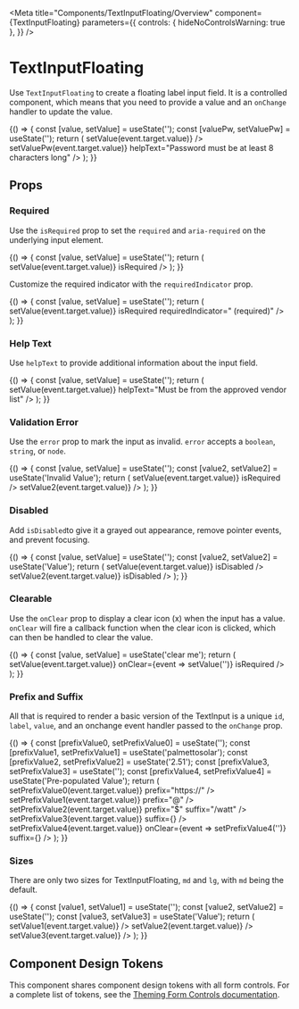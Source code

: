 
<Meta
  title="Components/TextInputFloating/Overview"
  component={TextInputFloating}
  parameters={{
    controls: { hideNoControlsWarning: true },
  }}
/>

# TextInputFloating

Use `TextInputFloating` to create a floating label input field. It is a controlled component, which means that you need to provide a value and an `onChange` handler to update the value.

<Canvas withSource="open">
  <Story name="Default">
    {() => {
      const [value, setValue] = useState('');
      const [valuePw, setValuePw] = useState('');
      return (
        <Box gap="md">
          <TextInputFloating
            id="emailInput"
            value={value}
            label="Email"
            placeholder="Enter your email address"
            onChange={event => setValue(event.target.value)}
          />
          <TextInputFloating
            id="passwordInput"
            value={valuePw}
            label="Password"
            type="password"
            onChange={event => setValuePw(event.target.value)}
            helpText="Password must be at least 8 characters long"
          />
        </Box>
      );
    }}
  </Story>
</Canvas>

## Props

<ArgsTable of={TextInputFloating} />

### Required

Use the `isRequired` prop to set the `required` and `aria-required` on the underlying input element.

<Canvas>
  <Story name="Required">
    {() => {
      const [value, setValue] = useState('');
      return (
        <TextInputFloating
          id="requiredInput"
          value={value}
          label="Required Input"
          onChange={event => setValue(event.target.value)}
          isRequired
        />
      );
    }}
  </Story>
</Canvas>

Customize the required indicator with the `requiredIndicator` prop.

<Canvas>
  <Story name="Custom Required Indicator">
    {() => {
      const [value, setValue] = useState('');
      return (
        <TextInputFloating
          id="customRequiredInput"
          value={value}
          label="Required Input"
          onChange={event => setValue(event.target.value)}
          isRequired
          requiredIndicator=" (required)"
        />
      );
    }}
  </Story>
</Canvas>

### Help Text

Use `helpText` to provide additional information about the input field.

<Canvas>
  <Story name="Help Text">
    {() => {
      const [value, setValue] = useState('');
      return (
        <TextInputFloating
          id="helpTextStory"
          value={value}
          label="Inverter Manufacturer"
          onChange={event => setValue(event.target.value)}
          helpText="Must be from the approved vendor list"
        />
      );
    }}
  </Story>
</Canvas>

### Validation Error

Use the `error` prop to mark the input as invalid. `error` accepts a `boolean`, `string`, or `node`.

<Canvas>
  <Story name="Error">
    {() => {
      const [value, setValue] = useState('');
      const [value2, setValue2] = useState('Invalid Value');
      return (
        <Box gap="md">
          <TextInputFloating
            id="error1"
            value={value}
            label="email"
            error="Required Input"
            onChange={event => setValue(event.target.value)}
            isRequired
          />
          <TextInputFloating
            id="error2"
            value={value2}
            label="email"
            error="Invalid Value"
            onChange={event => setValue2(event.target.value)}
          />
        </Box>
      );
    }}
  </Story>
</Canvas>

### Disabled

Add `isDisabled`to give it a grayed out appearance, remove pointer events, and prevent focusing.

<Canvas>
  <Story name="Disabled">
    {() => {
      const [value, setValue] = useState('');
      const [value2, setValue2] = useState('Value');
      return (
        <Box gap="md">
          <TextInputFloating
            id="disabled"
            value={value}
            label="email"
            onChange={event => setValue(event.target.value)}
            isDisabled
          />
          <TextInputFloating
            id="disabledValue"
            value={value2}
            label="Disabled with Value"
            onChange={event => setValue2(event.target.value)}
            isDisabled
          />
        </Box>
      );
    }}
  </Story>
</Canvas>

### Clearable

Use the `onClear` prop to display a clear icon (x) when the input has a value. `onClear` will fire
a callback function when the clear icon is clicked, which can then be handled to clear the value.

<Canvas>
  <Story name="Clearable">
    {() => {
      const [value, setValue] = useState('clear me');
      return (
        <TextInputFloating
          id="clearableTextInput"
          value={value}
          label="Clearable Input"
          onChange={event => setValue(event.target.value)}
          onClear={event => setValue('')}
          isRequired
        />
      );
    }}
  </Story>
</Canvas>

### Prefix and Suffix

All that is required to render a basic version of the TextInput is a unique `id`, `label`, `value`, and an onchange event handler passed to the `onChange` prop.

<Canvas>
  <Story name="With Prefix and Suffix">
    {() => {
      const [prefixValue0, setPrefixValue0] = useState('');
      const [prefixValue1, setPrefixValue1] = useState('palmettosolar');
      const [prefixValue2, setPrefixValue2] = useState('2.51');
      const [prefixValue3, setPrefixValue3] = useState('');
      const [prefixValue4, setPrefixValue4] = useState('Pre-populated Value');
      return (
        <Box gap="md">
          <TextInputFloating
            id="prefixSuffix0"
            value={prefixValue0}
            label="website address"
            onChange={event => setPrefixValue0(event.target.value)}
            prefix="https://"
          />
          <TextInputFloating
            id="prefixSuffix1"
            value={prefixValue1}
            label="Social Media Handle"
            onChange={event => setPrefixValue1(event.target.value)}
            prefix="@"
          />
          <TextInputFloating
            id="prefixSuffix2"
            value={prefixValue2}
            label="Price Per Watt"
            onChange={event => setPrefixValue2(event.target.value)}
            prefix="$"
            suffix="/watt"
          />
          <TextInputFloating
            id="prefixSuffix3"
            value={prefixValue3}
            label="Suffix Without Value"
            onChange={event => setPrefixValue3(event.target.value)}
            suffix={<Icon name="book" />}
          />
          <TextInputFloating
            id="prefixSuffix4"
            value={prefixValue4}
            label="Suffix with Clear"
            placeholder="Contact name"
            onChange={event => setPrefixValue4(event.target.value)}
            onClear={event => setPrefixValue4('')}
            suffix={<Icon name="search" />}
          />
        </Box>
      );
    }}
  </Story>
</Canvas>

### Sizes

There are only two sizes for TextInputFloating, `md` and `lg`, with `md` being the default.

<Canvas>
  <Story name="Sizes">
    {() => {
      const [value1, setValue1] = useState('');
      const [value2, setValue2] = useState('');
      const [value3, setValue3] = useState('Value');
      return (
        <Box gap="md">
          <TextInputFloating
            id="mdTextInput"
            value={value1}
            label="Medium Input"
            size="md"
            onChange={event => setValue1(event.target.value)}
          />
          <TextInputFloating
            id="lgTextInput"
            value={value2}
            label="Large Input"
            size="lg"
            onChange={event => setValue2(event.target.value)}
          />
          <TextInputFloating
            id="lgSuffixTextInput"
            value={value3}
            label="Large Input with Prefix and Suffix"
            size="lg"
            prefix="$"
            suffix="/kWh"
            onChange={event => setValue3(event.target.value)}
          />
        </Box>
      );
    }}
  </Story>
</Canvas>

## Component Design Tokens

This component shares component design tokens with all form controls. For a complete list of tokens, see the [Theming Form Controls documentation](/docs/theming-form-controls--custom-theme-form).
